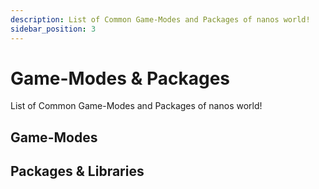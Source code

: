 ```yaml
---
description: List of Common Game-Modes and Packages of nanos world!
sidebar_position: 3
---
```


# Game-Modes & Packages

List of Common Game-Modes and Packages of nanos world!



## Game-Modes

<div class="card-links">

<CardLink
	title="Sandbox"
	description="nanos world Sandbox game-mode"
	image_src="https://user-images.githubusercontent.com/6226807/121760112-7d254d80-caff-11eb-968e-20f77aa3c7d3.png"
	href="https://github.com/nanos-world/nanos-world-sandbox"
/>

<CardLink
	title="Deathmatch"
	description="nanos world Deathmatch game-mode"
	image_src="https://user-images.githubusercontent.com/6226807/121760221-ec02a680-caff-11eb-8b2a-c0aea9168e41.jpg"
	href="https://github.com/nanos-world/nanos-world-deathmatch"
/>

<CardLink
	title="Halloween"
	description="Halloween special game-mode"
	image_src="https://user-images.githubusercontent.com/6226807/121760299-60d5e080-cb00-11eb-8809-6197d3c98c85.png"
	href="https://github.com/gtnardy/nanos-world-halloween"
/>

<CardLink
	title="Laser Quake"
	description="game-mode developed by Falaxir"
	image_src="https://camo.githubusercontent.com/6da612c3c5d1ca62f50e3a71cf9244dd02a5b4e7e86b47cf0cbec18e1bbb2042/68747470733a2f2f66616c617869722e66722f696d616765732f6e616e6f732f4c617365725175616b652e6a7067"
	href="https://github.com/Falaxir/nanos-world_laser-quake"
/>

<CardLink
	title="Boss vs Players"
	description="game-mode developed by Falaxir"
	image_src="https://camo.githubusercontent.com/df021e74b679955b48412b002c5e48274306cdcbc3d6cf14c8f8702d168af855/68747470733a2f2f66616c617869722e66722f696d616765732f6e616e6f732f426f73735673506c61796572735468756d6261692e706e67"
	href="https://github.com/Falaxir/nanos-world_boss-vs-players"
/>

</div>

## Packages & Libraries

<div class="card-links">

<CardLink
	title="Default Vehicles"
	description="nanos world default Vehicle Pack ready to use"
	image_src="/img/docs/vehicles-pack.jpg"
	href="https://github.com/nanos-world/nanos-world-vehicles"
/>

<CardLink
	title="Default Weapons"
	description="nanos world default Weapon Pack ready to use"
	image_src="/img/docs/weapons-pack.jpg"
	href="https://github.com/nanos-world/nanos-world-weapons"
/>

<CardLink
	title="Battlefield Kill UI"
	description="Battlefield-like Kill and Feed UI"
	image_src="/img/docs/weapons-pack.jpg"
	href="https://github.com/gtnardy/nanos-world-battlefield-kill-ui/"
/>

<CardLink
	title="Official Community Lua Library"
	description="nanos world official Lua Library"
	image_src="/img/docs/nanos-world-background.jpg"
	href="https://github.com/nanos-world/nanos-world-lua-lib"
/>

</div>
